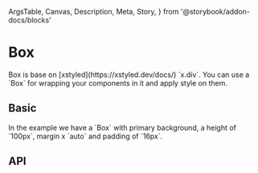   ArgsTable,
  Canvas,
  Description,
  Meta,
  Story,
} from '@storybook/addon-docs/blocks'

<Meta title="Components/Box" component={Box} />

# Box

<Description>
  Box is base on [xstyled](https://xstyled.dev/docs/) `x.div`. You can use a
  `Box` for wrapping your components in it and apply style on them.
</Description>

## Basic

<Description>
  In the example we have a `Box` with primary background, a height of `100px`,
  margin x `auto` and padding of `16px`.
</Description>

<Canvas>
  <Story name="Basic">
    <Box backgroundColor="primary" height={100} mx="auto" p={2} />
  </Story>
</Canvas>

## API

<ArgsTable of={Box} />
